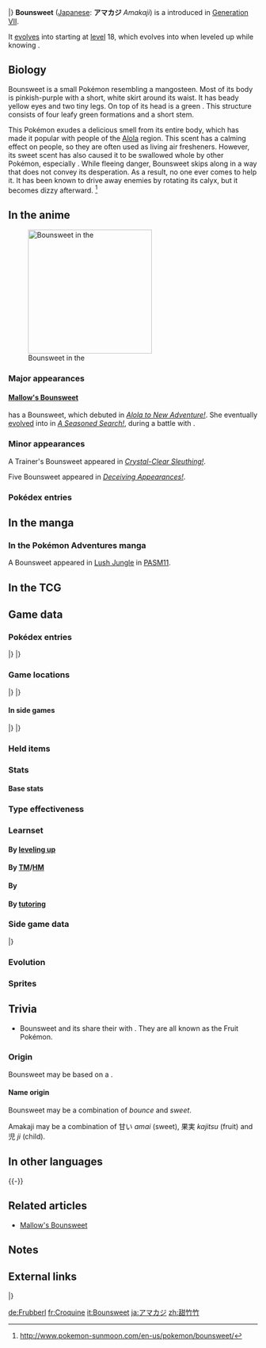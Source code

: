 {{PokémonPrevNext/Head|type=Grass}}
{{PokémonPrevNext/Pokémon|type=Grass|prevnum=760|prev=Bewear|nextnum=762|next=Steenee|roundleft=tl|roundright=tr}}
{{PokémonPrevNext/Disambig|species=Bounsweet}}
|}
{{Pokémon Infobox
|name=Bounsweet
|jname=アマカジ
|tmname=Amakaji
|ndex=761
|type1=Grass
|category=Fruit
|height-ftin=1'00"
|height-m=0.3
|weight-lbs=7.1
|weight-kg=3.2
|adex=171
|abilityn=d
|ability1=Leaf Guard
|ability2=Oblivious
|abilityd=Sweet Veil
|egggroupn=1
|egggroup1=Grass
|eggcycles=20
|evtotal=1
|evhp=1
|expyield=42
|lv100exp=1,059,860
|gendercode=254
|color=Purple
|catchrate=235
|body=07
|pokefordex=bounsweet
|generation=7
|friendship=70
}}
'''Bounsweet''' ([[List of Japanese Pokémon names|Japanese]]: '''アマカジ''' ''Amakaji'') is a {{type|Grass}} {{OBP|Pokémon|species}} introduced in [[Generation VII]].

It [[Evolution|evolves]] into {{p|Steenee}} starting at [[level]] 18, which evolves into {{p|Tsareena}} when leveled up while knowing {{m|Stomp}}.

==Biology==
Bounsweet is a small Pokémon resembling a mangosteen. Most of its body is pinkish-purple with a short, white skirt around its waist. It has beady yellow eyes and two tiny legs. On top of its head is a green {{wp|sepal|calyx}}. This structure consists of four leafy green formations and a short stem.

This Pokémon exudes a delicious smell from its entire body, which has made it popular with people of the [[Alola]] region. This scent has a calming effect on people, so they are often used as living air fresheners. However, its sweet scent has also caused it to be swallowed whole by other Pokémon, especially {{p|Toucannon}}. While fleeing danger, Bounsweet skips along in a way that does not convey its desperation. As a result, no one ever comes to help it. It has been known to drive away enemies by rotating its calyx, but it becomes dizzy afterward. <ref>http://www.pokemon-sunmoon.com/en-us/pokemon/bounsweet/</ref>

==In the anime==
[[File:Mallow Bounsweet.png|thumb|left|250px|Bounsweet in the {{pkmn|anime}}]]
===Major appearances===
====[[Mallow's Bounsweet]]====
{{an|Mallow}} has a Bounsweet, which debuted in ''[[SM001|Alola to New Adventure!]]''. She eventually [[evolution|evolved]] into {{p|Steenee}} in ''[[SM018|A Seasoned Search!]]'', during a battle with {{TRT}}.

===Minor appearances===
A Trainer's Bounsweet appeared in ''[[SM017|Crystal-Clear Sleuthing!]]''.

Five Bounsweet appeared in ''[[SM046|Deceiving Appearances!]]''.

===Pokédex entries===
{{Animedexheader|Alola}}
{{Animedexbody|SM004|Bounsweet|Rotom Pokédex|Bounsweet, the Fruit Pokémon. A {{t|Grass}} type. It's always emitting a {{m|Sweet Scent|delicious scent}} from its body. Lured by its scent, many {{t|flying}} Pokémon mistake it for a [[berry]].}}
{{Animedexfooter/Pokémon|''Sun & Moon''|Alola}}

==In the manga==
===In the Pokémon Adventures manga===
<!--[[File:Bounsweet Adventures.png|thumb|150px|right|Bounsweet in [[Pokémon Adventures]]]]-->
A Bounsweet appeared in [[Lush Jungle]] in [[PASM11]].

==In the TCG==
{{main|Bounsweet (TCG)}}

==Game data==
===Pokédex entries===
{{Dex/Header|type=Grass}}
{{Dex/NA|gen=VII}}
{{Dex/Gen|gen=VII}}
{{Dex/Entry1|v=Sun|entry=A delectable aroma pours from its body. They are often swallowed whole by Toucannon lured by that wafting deliciousness.}}
{{Dex/Entry1|v=Moon|entry=Although it's too sugary for human consumption, Bounsweet's sweat can be watered down into a juice with just the right amount of sweetness.}}
{{Dex/Entry1|v=Ultra Sun|entry=Because of its sweet, delicious aroma, bird Pokémon are always after it, but it's not intelligent enough to care.}}
{{Dex/Entry1|v=Ultra Moon|entry=It tries to resist being swallowed by a bird Pokémon by spinning the sepals on its head. It's usually a fruitless attempt.}}
|}
|}
{{Dex/Footer}}

===Game locations===
{{Availability/Header|type=Grass}}
{{Availability/NA|gen=VII}}
{{Availability/Gen|gen=VII}}
{{Availability/Entry2|v=Sun|v2=Moon|area=[[Lush Jungle]]<br>[[In-game trade#Sun and Moon|Trade]] {{p|Lillipup}} at {{rt|5|Alola}}}}
{{Availability/Entry2|v=Ultra Sun|v2=Ultra Moon|area={{pkmn|breeding|Breed}} {{p|Steenee}} or {{p|Tsareena}}}}
|}
|}
{{Availability/Footer}}

====In side games====
{{Availability/Header|type=Grass}}
{{Availability/Cross}}
{{Availability/Entry1|1|v=Shuffle|color={{beauty color}}|area=Event: [[Special Stages#19th release|''Pokémon Safari'']] <small>(19th release)</small>}}
|}
|}
{{Availability/Footer}}

===Held items===
{{HeldItems
|type=Grass
|sm1=Grassy Seed|sm1type=None|sm1rar=5
}}

===Stats===
====Base stats====
{{Stats
|type=Grass
|HP=42
|Attack=30
|Defense=38
|SpAtk=30
|SpDef=38
|Speed=32}}

===Type effectiveness===
{{TypeEffectiveness
|type1=Grass
|Normal=100
|Fighting=100
|Flying=200
|Poison=200
|Ground=50
|Rock=100
|Bug=200
|Ghost=100
|Steel=100
|Fire=200
|Water=50
|Grass=50
|Electric=50
|Psychic=100
|Ice=200
|Dragon=100
|Dark=100
|Fairy=100}}

===Learnset===
====By [[Level|leveling up]]====
{{learnlist/levelh/7|Bounsweet|Grass|Grass|7}}
{{learnlist/level7|1|Splash|Normal|Status|—|—|40}}
{{learnlist/level7|5|Play Nice|Normal|Status|—|—|20}}
{{learnlist/level7|9|Rapid Spin|Normal|Physical|20|100|40}}
{{learnlist/level7|13|Razor Leaf|Grass|Physical|55|95|25||'''}}
{{learnlist/level7|17|Sweet Scent|Normal|Status|—|100|20}}
{{learnlist/level7|21|Magical Leaf|Grass|Special|60|—|20||'''}}
{{learnlist/level7|25|Teeter Dance|Normal|Status|—|100|20}}
{{learnlist/level7|29|Flail|Normal|Physical|—|100|15}}
{{learnlist/level7|33|Aromatic Mist|Fairy|Status|—|—|20}}
{{learnlist/levelf/7|Bounsweet|Grass|Grass|7}}

====By [[TM]]/[[HM]]====
{{learnlist/tmh/7|Bounsweet|Grass|Grass|7}}
{{learnlist/tm7|TM06|Toxic|Poison|Status|—|90|10}}
{{learnlist/tm7|TM10|Hidden Power|Normal|Special|60|100|15}}
{{learnlist/tm7|TM11|Sunny Day|Fire|Status|—|—|5}}
{{learnlist/tm7|TM16|Light Screen|Psychic|Status|—|—|30}}
{{learnlist/tm7|TM17|Protect|Normal|Status|—|—|10}}
{{learnlist/tm7|TM20|Safeguard|Normal|Status|—|—|25}}
{{learnlist/tm7|TM21|Frustration|Normal|Physical|—|100|20}}
{{learnlist/tm7|TM22|Solar Beam|Grass|Special|120|100|10||'''}}
{{learnlist/tm7|TM27|Return|Normal|Physical|—|100|20}}
{{learnlist/tm7|TM32|Double Team|Normal|Status|—|—|15}}
{{learnlist/tm7|TM33|Reflect|Psychic|Status|—|—|20}}
{{learnlist/tm7|TM42|Facade|Normal|Physical|70|100|20}}
{{learnlist/tm7|TM44|Rest|Psychic|Status|—|—|10}}
{{learnlist/tm7|TM45|Attract|Normal|Status|—|100|15}}
{{learnlist/tm7|TM48|Round|Normal|Special|60|100|15}}
{{learnlist/tm7|TM53|Energy Ball|Grass|Special|90|100|10||'''}}
{{learnlist/tm7|TM86|Grass Knot|Grass|Special|—|100|20||'''}}
{{learnlist/tm7|TM87|Swagger|Normal|Status|—|85|15}}
{{learnlist/tm7|TM88|Sleep Talk|Normal|Status|—|—|10}}
{{learnlist/tm7|TM90|Substitute|Normal|Status|—|—|10}}
{{learnlist/tm7|TM96|Nature Power|Normal|Status|—|—|20}}
{{learnlist/tm7|TM99|Dazzling Gleam|Fairy|Special|80|100|10}}
{{learnlist/tm7|TM100|Confide|Normal|Status|—|—|20}}
{{learnlist/tmf/7|Bounsweet|Grass|Grass|7}}

====By {{pkmn|breeding}}====
{{learnlist/breedh/7|Bounsweet|Grass|Grass|7}}
{{learnlist/breed7|{{MSP|556|Maractus}}|Acupressure|Normal|Status|—|—|30}}
{{learnlist/breed7|{{MSP|546|Cottonee}}|Charm|Fairy|Status|—|100|20}}
{{learnlist/breed7|{{MSP|286|Breloom}}|Feint|Normal|Physical|30|100|10}}
{{learnlist/breed7|{{MSP|191|Sunkern}}{{MSP|192|Sunflora}}{{MSP|315|Roselia}}{{MSP|459|Snover}}{{MSP|460|Abomasnow}}|Grass Whistle|Grass|Status|—|55|15}}
{{learnlist/breed7|{{MSP|764|Comfey}}|Play Rough|Fairy|Physical|90|90|10}}
{{learnlist/breed7|{{MSP|001|Bulbasaur}}{{MSP|002|Ivysaur}}{{MSP|003|Venusaur}}{{MSP|152|Chikorita}}{{MSP|153|Bayleef}}{{MSP|154|Meganium}}<br>{{MSP|187|Hoppip}}{{MSP|188|Skiploom}}{{MSP|189|Jumpluff}}{{MSP|191|Sunkern}}{{MSP|273|Seedot}}{{MSP|315|Roselia}}<br>{{MSP|357|Tropius}}{{MSP|387|Turtwig}}{{MSP|388|Grotle}}{{MSP|389|Torterra}}{{MSP|556|Maractus}}{{MSP|590|Foongus}}<br>{{MSP|591|Amoonguss}}{{MSP|753|Fomantis}}{{MSP|754|Lurantis}}{{MSP|764|Comfey}}|Synthesis|Grass|Status|—|—|5}}
{{learnlist/breedf/7|Bounsweet|Grass|Grass|7}}

====By [[Move Tutor|tutoring]]====
{{learnlist/tutorh/7|Bounsweet|Grass|Grass|7}}
{{learnlist/tutor7|Bounce|Flying|Physical|85|85|5|||no|yes}}
{{learnlist/tutor7|Covet|Normal|Physical|60|100|25|||no|yes}}
{{learnlist/tutor7|Endeavor|Normal|Physical|—|100|5|||no|yes}}
{{learnlist/tutor7|Giga Drain|Grass|Special|75|100|10||'''|no|yes}}
{{learnlist/tutor7|Helping Hand|Normal|Status|—|—|20|||no|yes}}
{{learnlist/tutor7|Seed Bomb|Grass|Physical|80|100|15||'''|no|yes}}
{{learnlist/tutor7|Snore|Normal|Special|50|100|15|||no|yes}}
{{learnlist/tutor7|Synthesis|Grass|Status|—|—|5|||no|yes}}
{{learnlist/tutor7|Worry Seed|Grass|Status|—|100|10|||no|yes}}
{{learnlist/tutor7|Zen Headbutt|Psychic|Physical|80|90|15|||no|yes}}
{{learnlist/tutorf/7|Bounsweet|Grass|Grass|7}}

===Side game data===
{{Spindata/Head|type=Grass}}
{{Spindata/Shuffle|col=6|type=Grass|ndex=761|num=744
|min=30
|max=85
|raisemaxlevel=5
|skill=Quirky+
|skilldesc=Sometimes erases two extra matching Pokémon elsewhere.
}}
|}

===Evolution===
{{Evobox-3
|type1=Grass
|pictype=art
|no1=761
|name1=Bounsweet
|type1-1=Grass
|evo1={{bag|Rare Candy}}<br>{{color2|000|Level|Level 18}}
|no2=762
|name2=Steenee
|type1-2=Grass
|evo2={{bag|Rare Candy}} + {{bag|TM Normal VI}}<br>{{color2|000|Level|Level up}}<br><small>knowing {{mcolor|Stomp}}</small>
|no3=763
|name3=Tsareena
|type1-3=Grass}}

===Sprites===
{{Spritebox/Header|type=Grass}}
{{Spritebox/NA|gen=VII}}
{{Spritebox/7|ndex=761}}
{{Spritebox/Footer|761|Bounsweet}}

==Trivia==
* Bounsweet and its {{p|Steenee|evolutionary}} {{p|Tsareena|relatives}} share their {{pkmn|category}} with {{p|Tropius}}. They are all known as the Fruit Pokémon.

===Origin===
Bounsweet may be based on a {{wp|purple mangosteen}}.

====Name origin====
Bounsweet may be a combination of ''bounce'' and ''sweet''.

Amakaji may be a combination of 甘い ''amai'' (sweet), 果実 ''kajitsu'' (fruit) and 児 ''ji'' (child).

==In other languages==
{{Other languages|type=Grass|type2=Grass
|ja=アマカジ ''Amakaji''|jameaning=From {{tt|甘い ''amai''|sweet}} and {{tt|果実 ''kajitsu''|fruit}}
|fr=Croquine|frmeaning=From {{tt|''croque''|chomp}} and {{tt|''coquine''|naughty or flirty}}
|es=Bounsweet|esmeaning=Same as English name
|de=Frubberl|demeaning=From ''{{tt|Frucht|fruit}}'', ''{{tt|Beere|berry}}'', and ''{{tt|Perle|pearl}}''
|it=Bounsweet|itmeaning=Same as English name
|ko=달콤아 ''Dalkom-a''|komeaning=From {{tt|달콤 ''dalkom''|sweet}} and {{tt|아기 ''agi''|baby}}
|zh_cmn=甜竹竹 ''Tiánzhúzhú''|zh_cmnmeaning=From {{tt|甜 ''tián''|sweet}} and {{tt|山竹 ''shānzhú''|mangosteen}}
|zh_yue=甜竹竹 ''Tìhmjūkjūk''|zh_yuemeaning=From {{tt|甜 ''tìhm''|sweet}} and {{tt|山竹 ''sāanjūk''|mangosteen}}
|ru=Баунсвит ''Baunsvit''|rumeaning=Transcription of English name}}
{{-}}

==Related articles==
* [[Mallow's Bounsweet]]

==Notes==
<references/>

==External links==
{{PokémonPrevNext/Head|type=Grass}}
{{PokémonPrevNext/Pokémon|type=Grass|prevnum=760|prev=Bewear|nextnum=762|next=Steenee}}
|}
{{Project Pokédex notice}}

[[de:Frubberl]]
[[fr:Croquine]]
[[it:Bounsweet]]
[[ja:アマカジ]]
[[zh:甜竹竹]]